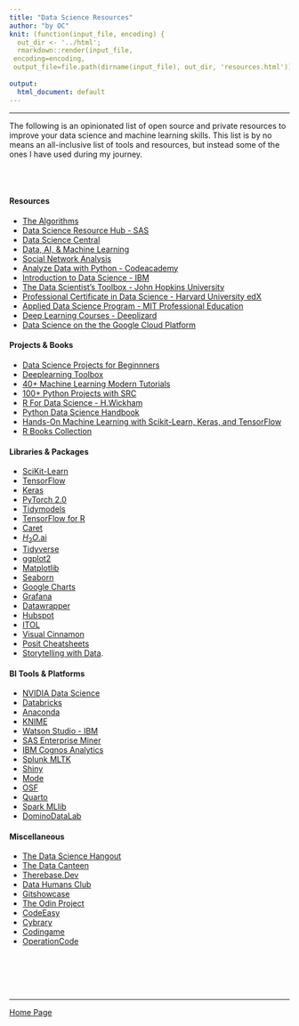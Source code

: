 ```yaml
---
title: "Data Science Resources"
author: "by OC"
knit: (function(input_file, encoding) {
  out_dir <- '../html';
  rmarkdown::render(input_file,
 encoding=encoding,
 output_file=file.path(dirname(input_file), out_dir, 'resources.html'))})
 
output:
  html_document: default
---
```


------------------------------------------------------------------------

The following is an opinionated list of open source and private resources to improve your data science and machine learning skills. This list is by no means an all-inclusive list of tools and resources, but instead some of the ones I have used during my journey.

<br/><br/>

#### Resources

-   [The Algorithms](https://the-algorithms.com)
-   [Data Science Resource Hub - SAS](https://www.sas.com/en_us/training/academy-data-science/data-science-resources.html#data-scientist-learning-journey)
-   [Data Science Central](https://www.datasciencecentral.com/category/technical-topics/data-science/)
-   [Data, AI, & Machine Learning](https://sloanreview.mit.edu/topic/data-ai-machine-learning/)
-   [Social Network Analysis](https://www.kdnuggets.com/2015/06/top-30-social-network-analysis-visualization-tools.html)
-   [Analyze Data with Python - Codeacademy](https://www.codecademy.com/learn/paths/analyze-data-with-python)
-   [Introduction to Data Science - IBM](https://www.edx.org/course/intro-to-data-science?index=product&search_index=product&webview=false&campaign=Introduction+to+Data+Science&source=edX&product_category=course&placement_url=https%3A%2F%2Fwww.edx.org%2Flearn%2Fdata-analysis)
-   [The Data Scientist's Toolbox - John Hopkins University](https://www.coursera.org/learn/data-scientists-tools)
-   [Professional Certificate in Data Science - Harvard University edX](https://www.edx.org/professional-certificate/harvardx-data-science?index=product&search_index=product&webview=false&campaign=Data++Science&source=edX&product_category=professional-certificate&placement_url=https%3A%2F%2Fwww.edx.org%2Flearn%2Fdata-analysis)
-   [Applied Data Science Program - MIT Professional Education](https://professional-education-gl.mit.edu/mit-applied-data-science-course?&utm_source=google&utm_medium=search&utm_campaign=ADSB_Int_Search_Program_Broad_US-E_NewLP&adgroup_id=152133034790&campaign_id=20012657719&Keyword=data%20scientist%20program&placement=&utm_content=655818703904&utm_target=kwd-57785127948&gclid=CjwKCAjwscGjBhAXEiwAswQqNFgWeE1nquYWCBJV8r_WHNmkgvqUGVqmjMcVyufULcz24lIdp3U37xoC6gIQAvD_BwE)
-   [Deep Learning Courses - Deeplizard](https://deeplizard.com)
-   [Data Science on the the Google Cloud Platform](https://www.oreilly.com/library/view/data-science-on/9781491974551/)

#### Projects & Books

-   [Data Science Projects for Beginnners](https://data-flair.training/blogs/data-science-projects-code/)
-   [Deeplearning Toolbox](https://www.mathworks.com/help/deeplearning/examples.html?s_tid=ans_recom_nba-get)
-   [40+ Machine Learning Modern Tutorials](https://www.datasciencecentral.com/40-tutorials-covering-all-aspects-of-machine-learning/)
-   [100+ Python Projects with SRC](https://thecleverprogrammer.com/2021/01/14/python-projects-with-source-code/)
-   [R For Data Science - H.Wickham](https://r4ds.had.co.nz)
-   [Python Data Science Handbook](https://www.oreilly.com/library/view/python-data-science/9781491912126/)
-   [Hands-On Machine Learning with Scikit-Learn, Keras, and TensorFlow](https://www.oreilly.com/library/view/hands-on-machine-learning/9781492032632/)
-   [R Books Collection](https://www.rstudio.com/resources/books/)  

#### Libraries & Packages

-   [SciKit-Learn](https://scikit-learn.org/stable/)
-   [TensorFlow](https://www.tensorflow.org)
-   [Keras](https://keras.io/examples/)
-   [PyTorch 2.0](https://pytorch.org)
-   [Tidymodels](https://www.tidymodels.org)
-   [TensorFlow for R](https://tensorflow.rstudio.com/?_gl=1*mehmyf*_ga*MTMyMDE5NzEyMi4xNjg1MDMwNzUx*_ga_2C0WZ1JHG0*MTY4NTE1Njk4My40LjEuMTY4NTE1NzMyMy4wLjAuMA..)
-   [Caret](https://topepo.github.io/caret/)
-   [$H_2O$.ai](https://docs.h2o.ai/h2o/latest-stable/h2o-docs/faq/r.html)
-   [Tidyverse](https://www.tidyverse.org)
-   [ggplot2](https://exts.ggplot2.tidyverse.org/gallery/)
-   [Matplotlib](https://matplotlib.org/stable/index.html)
-   [Seaborn](https://jakevdp.github.io/PythonDataScienceHandbook/04.14-visualization-with-seaborn.html)
-   [Google Charts](https://developers.google.com/chart/interactive/docs/gallery)
-   [Grafana](https://grafana.com/grafana/)
-   [Datawrapper](https://www.datawrapper.de)
-   [Hubspot](https://www.hubspot.com/resources/tool?hubs_content=blog.hubspot.com%2Fmarketing%2Fcolor-combination-data-visualization&hubs_content-cta=null&hubs_post=blog.hubspot.com%2Fmarketing%2Fcolor-combination-data-visualization&hubs_post-cta=null&_ga=2.148478773.327330868.1685158662-882422425.1685158662)
-   [ITOL](https://itol.embl.de/index.shtml)
-   [Visual Cinnamon](https://www.visualcinnamon.com/portfolio/)
-   [Posit Cheatsheets](https://posit.co/resources/cheatsheets/)
-   [Storytelling with Data](https://www.storytellingwithdata.com). 

#### BI Tools & Platforms

-   [NVIDIA Data Science](https://www.nvidia.com/en-us/deep-learning-ai/software/rapids/)
-   [Databricks](https://www.databricks.com) 
-   [Anaconda](https://www.anaconda.com/why-anaconda)
-   [KNIME](https://www.knime.com/knime-analytics-platform)
-   [Watson Studio - IBM](https://www.ibm.com/cloud/watson-studio)
-   [SAS Enterprise Miner](https://www.sas.com/en_us/software/enterprise-miner.html)
-   [IBM Cognos Analytics](https://www.ibm.com/products/cognos-analytics)
-   [Splunk MLTK](https://splunkbase.splunk.com/app/2890)
-   [Shiny](https://shiny.posit.co/?_gl=1*ndp1ah*_ga*MTMyMDE5NzEyMi4xNjg1MDMwNzUx*_ga_2C0WZ1JHG0*MTY4NTE1Njk4My40LjEuMTY4NTE1NzMxNi4wLjAuMA..)
-   [Mode](https://mode.com/platform/)
-   [OSF](https://osf.io)
-   [Quarto](https://quarto.org)
-   [Spark MLlib](https://spark.apache.org)
-   [DominoDataLab](https://www.dominodatalab.com/solutions/data-scientists/)


#### Miscellaneous

-   [The Data Science Hangout](https://posit.co/data-science-hangout/)
-   [The Data Canteen](https://vetsindatascience.com/the-data-canteen)
-   [Therebase.Dev](https://www.therebase.dev)
-   [Data Humans Club](https://www.datahumans.club)
-   [Gitshowcase](https://www.gitshowcase.com/)
-   [The Odin Project](https://www.theodinproject.com/home)
-   [CodeEasy](https://codeeasy.io)
-   [Cybrary](https://www.cybrary.it/catalog/refined/)
-   [Codingame](https://www.codingame.com/start)
-   [OperationCode](https://operationcode.org/code_schools)



<br/><br/><br/><br/>  

---  

[Home Page](index.html)